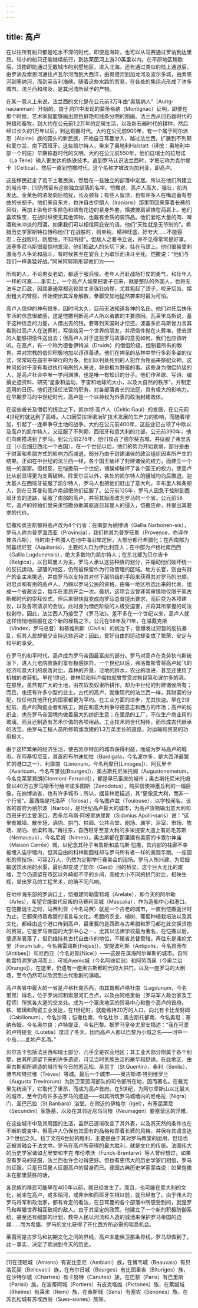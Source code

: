 ```yaml
---
---
---
```

title: 高卢
---




在以往所有船只都是吃水不深的时代，即使是海轮，也可以从马赛通过罗讷到达里昂。较小的船只还能继续航行，到达莱茵河上游30英里以内。在平原地区稍歇后，货物即能通过无数城市的别墅地区，进入北海。还有通过类似的陆上通道后，由罗讷及索恩河通往卢瓦尔河而到大西洋，由奥德河到加龙河及波尔多城，由索恩河到塞纳河，而到英吉利海峡。随着这些水路的贸易，在各处的集运点形成了许多城市。法兰西和埃及，是其河流所赋予的产物。

在某一意义上来说，法兰西的文化是在公元前3万年由“奥瑞纳人”（Aurig-nacianman）开始的。由于洞穴中发现的蒙蒂格纳（Montignac）证明，即使在那个时候，艺术家就能够画出颜色鲜艳和线条分明的图画。法兰西从旧石器时代的狩猎和畜牧，到大约在公元前1.2万年的定居生活，以及新石器时代的耕种，然后经过长久的1万年以后，到达铜器时代。大约在公元前900年，有一个属于阿尔派恩（Alpine）族的圆头的新民族，开始自日耳曼渗入，越过法兰西，扩展到不列颠和爱尔兰，南下西班牙。这些凯尔特人，带来了奥地利Halstatt（译按：奥地利中部一个村庄）早期铁器时代的文明。大约在公元前550年，他们自瑞士的拉坦诺（La Tène）输入更发达的炼铁技术。直到罗马认识法兰西时，才把它称为克尔提卡（Celtica）。然后一直到恺撒时代，这个名称才被改为加利亚，即高卢。

这些移民赶走了若干土著民族，然后在一些独立的部落中定居。所以在他们所建立的城市中，[1]仍然留有这些独立部落的名字。恺撒说，高卢人高大、强壮，肌肉发达。金黄色的浓发向后梳扰，长及颈背；有些人留须，也有许多人在嘴边蓄有卷曲的长胡子。他们来自东方，也许自古伊朗人（Iranians）那里带回来穿着长裤的风俗，再加上染有许多颜色和绣有花边的紧身外套，横披披肩紧挨在两肩上。他们喜欢珠宝，在战时纵使无其他饰物，也戴有金质的装饰品。他们爱吃大量的肉、啤酒和未冲淡的烈酒。如果我们可以相信阿庇安的话，他们“天性就是无节制的”。希腊历史学家斯特拉博称他们“在战胜时，则单纯，精神旺盛，好夸大……不能容忍；在战败时，则胆怯，不知所措”。但敌人之著书立说，并不见得常常是好事。波塞多尼乌斯很震惊地发现，他们把敌人的头切下来，挂在马颈上。他们很易受刺激而与人争论和战斗，有时候甚至在宴会上为取乐而决斗至死。恺撒说：“他们与我们一样勇猛好战。”阿米阿努斯形容他们为——

所有的人，不论男女老幼，都适于服兵役。老年人开赴战场打仗的勇气，和壮年人一样的可嘉……事实上，一个高卢人如果把妻子召来，就是整队的外国人，也将无法与之匹敌，因其妻通常都远较其丈夫强壮凶悍，尤其粗起了颈子，咬牙切齿，摆出粗大的臂膀，开始使出其浑身解数，拳脚交加地猛然袭来时最为可怕。



高卢人信仰的神有很多，因时间太久，目前无法知道各神的名氏。他们对死后快乐生活的信念很敏感，这是恺撒判断高卢人所以勇敢的主要原因。瓦莱里乌斯说，基于这种信念的力量，人借出去的钱，要等到天国时才偿还。波塞多尼乌斯曾力言其看到过高卢人在送葬时，写信给另一个世界的朋友，并把信件抛在火葬堆，使去世的人能够把信件送出去；但高卢人对于这些罗马故事的意见如何，我们也应该听听。在高卢，有一个称为德鲁伊特派（Druids）的僧侣阶级，控制着所有的教育，并对宗教的信仰积极地加以谆谆善诱。他们在神圣的丛林中举行多彩多姿的仪式，常常较在庙宇中举行的为多。他们以判处死刑的人犯作为牲品来祭祀众神。这种风俗对于没有看过执行电刑的人来说，将是极为野蛮的事。这些身为僧侣阶级的人，是高卢社会中唯一学问渊博，也是唯一有知识的分子。他们作圣歌、写诗、编撰史迹资料、研究“星象和运动，宇宙和地球的大小，以及大自然的秩序”，并制定适用的日历。他们还担任法官的职务，对各部落酋长的法庭，具有极大的影响力。在早期罗马的中世纪时代，高卢是一个以神权为外表的政治封建政体。

在这些酋长及僧侣的统治之下，凯尔特·高卢人（Celtic Gaul）的发展，在公元前4世纪时就达到了高峰。人口因受拉坦诺冶矿技术发展的生产力的影响，而随着增加，引起了一连串争夺土地的战争。大约在公元前400年，这些业已占领了中欧以及高卢的凯尔特人，又征服了不列颠、西班牙和意大利的北部。公元前390年，他们向南推进到了罗马。到公元前278年，他们攻占了德尔斐古城，并征服了弗里吉亚（小亚细亚西北一个古国）。在一个世纪以后，他们的势力开始衰弱，部分是由于财富和希腊方式的影响力而减退，部分乃由于封建诸侯的政治组织因素所产生的结果。正如在中世纪的法兰西一样，各个国王破坏了封建诸侯的权力，而建立一个统一的国家。但相反，在恺撒前一个世纪，诸侯却破坏了各个国王的权力，使高卢比从前显得更为支离破碎。除爱尔兰以外，各处的凯尔特人的疆域均向后撤退。迦太基人在西班牙征服了凯尔特人，罗马人也把他们赶出了意大利。辛布里人和条顿人，则在日耳曼和高卢南部把他们征服了。公元前125年，罗马人因急于控制到西班牙去的道路，征服了南部的高卢，并将其版图改为罗马的一个省。公元前58年，高卢的领袖们曾央求恺撒协助其驱逐日耳曼人的侵入，恺撒应命，并提出其要求的代价。

恺撒和奥古斯都将高卢改为4个行省：在南部为纳博讷（Gallia Narbonen-sis），罗马人称为普罗温西亚（Provincia），我们称其为普罗旺斯（Provence，亦译作普洛凡斯），当时由于希腊人在地中海沿岸定居，大部分都已希腊化；在西南部为阿基坦尼亚（Aquitania），主要的人口为伊比利亚人；在中部为卢格杜南西西（Gallia Lugdunensis），绝大多数均为凯尔特人；在东北部为贝尔吉卡（Belgica），以日耳曼人为主。罗马人承认这些种族的划分，并煽动他们破坏统一的反抗运动。部落的地区，仍然被保留作为行政管理的区域。地方长官，则由有财产的业主来挑选，并由罗马以支持其对付下层阶级的手段来获得其对罗马的忠顺。对忠贞和有用的高卢人，乃赐以罗马公民的资格。由每一地区所选出来的代表，组成一个省政议会，每年在里昂开会一次。最初，这项会议曾非常审慎地仅限于奥古斯都时代的崇拜仪式，但后来很快就变成向罗马总督提出要求，而后变为各项建议，以及各项请求的会议。此时身为僧侣阶级的人极受迫害，并将其所掌握的司法权剥夺。因此，法兰西人乃接受了《罗马法》。差不多在一个世纪以来，高卢人就这样悄悄地屈服在这个新的桎梏之下。公元在68年及71年，在温戴克斯（Vindex，罗马总督）和基维利斯（Civilis）的统治下，曾爆发过短暂的反抗暴乱，但其人民却很少支持这些运动；因此，爱好自由的运动却变成了繁荣、安定与和平的享受。

在罗马的和平时代，高卢成为罗马帝国最富庶的部分。罗马对高卢在克劳狄乌斯统治下，进入元老院贵族的富有极感惊异。一个世纪以后，弗洛鲁斯曾将高卢起飞的经济和意大利的衰落对比，森林的开垦，泾地的排水，农业的改进，甚至还使用了机械的收获机。早在1世纪，普林尼和科卢梅拉就曾赞赏过勃艮第和波尔多的酒。在那里，虽然有广大的土地，由农奴及奴隶所耕作，却为中世纪的封建诸侯所有；而且，也还有许多小型的业主。古代的高卢，就像现代的法兰西一样，其财富的分配，较任何其他开化的国家都更为平均。在工业方面的进步，尤其快速。早在2世纪前，高卢的陶瓷业者和铁工，就在和意大利争夺德意志和西方的市场；高卢的纺织业，也在罗马帝国境内做着最大的纺织生意；在里昂的工厂，不仅生产商业用的玻璃，而且还制造有艺术价值的各项用品。工业技术则世代相传，而形成古代继承的法宝。由罗马工程人员所修筑或改建的1.3万英里长的道路，对运输和贸易的功用极大。

由于这样繁荣的经济生活，使古凯尔特加的城市获得利益，而成为罗马高卢的城市。在阿基坦尼亚，其首府布尔迪加拉（Burdigala，今名波尔多，是大西洋最繁忙的港口之一）、利摩南（Limonum，今名利摩日[Limoges]）、阿瓦里卡（Avaricum，今名布里兹[Bourges]）、奥古斯托尼米托姆（Augustonemetum，今名克莱蒙费朗[Clermont-Ferrand]），都是早已富庶的城市；奥古斯托尼米托姆曾以40万古罗马银币付给岑诺多图斯（Zenodotus），购买信使神墨丘利的一幅巨像。在纳博讷省，也有许多城市；所以，据普林尼描述，其“更像意大利，而非一个行省”。最西端是托洛萨（Tolosa），今名图卢兹（Toulouse），以学校闻名。该省的首府为纳尔波（Narbo），是1世纪高卢最大的城市，为高卢货物输出意大利和西班牙的主要港口。西多尼乌斯·阿坡里纳里斯（Sidonius Apolli-naris）说：“这里有城墙、散步场、酒店、拱门、柱廊、公共会堂、剧场、庙宇、浴室、市场、牧场、湖泊、桥梁和海。”再往东，自西班牙至意大利的多米提安大道上有尼毛苏斯（Nemausus），今名尼姆（Nimes）。奥古斯都在那里建有美丽的卡累尔神庙（Maison Carrée）城，以纪念其孙子韦鲁斯和盖乌斯·恺撒，其内部的柱廊不幸被埋入庙宇墙内，但其自由的科林斯圆柱却与罗马所有者一样的美观华丽。一座圆形的竞技场，可容2万人，仍然为定期举行赛美会的现场。罗马人所兴建、为尼姆输送饮水用的水渠，最后却变成了加尔（Gard）河的桥梁。这个巨大无比的废墟，至今仍遗留在市区以外崎岖不平的乡间，高矮大小不同的拱门对比，相映生辉，显出罗马的工程艺术，的确不同凡响。

在地中海东部的罗讷口上，恺撒建阿勒雷特城（Arelate），即今天的阿尔勒（Arles），希望它能取代反叛的马赛利亚城（Massalia），作为造船中心和港口。在恺撒诞生之时，马赛利亚（今名马赛）就是一个古老的城市，一直到恺撒逝世时为止，它都保持着希腊的语言与文化。希腊的农业、植树、葡萄种植栽培法以及其文化，都经由这个港口传到高卢，最重要的是西欧与古希腊和罗马都在此交换货物的贸易。它是罗马帝国的大学中心之一，尤其以法律学校最为著名，在恺撒以后，便逐渐衰落了，但仍维持其古代自由市的地位，不属省总督管辖。再往东是弗伦尤里（Forum Iulii，今名弗雷瑞斯[Fréjus]）、安提波利斯（Antipolis，今名昂蒂布[Antibes]）和尼西亚（今名尼斯[Nice]）——这是在滨海阿尔卑斯的城市。自阿勒雷特溯罗讷河而上，可抵Avenio城（今名阿维尼翁）和阿劳西奥（今奥兰治[Orange]）。在这里，仍遗有一座奥古斯都时代的大拱门，以及一座罗马的大剧场，至今仍然可以欣赏到古代歌剧的演唱。

高卢各省中最大的一省是卢格杜南西西，由其首都卢格杜南（Lugdunum，今名里昂）得名，位于罗讷河和索恩河汇合点，以及由阿格里帕（罗马军人政治家及工程师）所筑各大道的交叉处。成为一个富庶地区的贸易中心和整个高卢的首府。铁、玻璃和陶瓷工业发达，在1世纪时，就能维持20万的人口。向北有卡比龙努姆（Cabillonum），今名沙隆；恺撒杜南，今名杜尔；奥古斯托都南，今名奥坦；塞纳布姆，今名奥尔良；卢特提亚，今名巴黎。据罗马皇帝尤里安描述：“我在可爱的卢特提亚（Lutetia）度过了冬天，因而高卢人都以巴黎为小城之名——河中一小岛……此地产名酒。”

贝尔吉卡包括法兰西和瑞士部分，几乎全是农业地区；其工业大部分附属于各个别墅，由其所遗留下来的许多遗迹，可见当时贵族生活的豪华和舒适。在此地区，由奥古斯都所建造的城市有今日的苏瓦松、圣昆丁（St.Quentin）、桑利（Senlis）、博韦和特拉维（Trèves）等城。最后一个城市——奥古斯塔·特列维罗兰（Augusta Trevirorum）为防卫莱茵河部队的司令部所在地，因而著名。在戴克里先统治下，它取代了里昂，而成为高卢首府。在5世纪，为阿尔卑斯山以北最大的城市，至今仍有许多古罗马的遗迹——如其所筑罗马城墙内的尼格拉（Nigra）门、圣巴巴拉（St.Banbara）浴堂。在附近的伊格尔（Igel），有塞昆第尼（Secundini）家族墓，以及在其邻近尼乌马根（Neumagen）要塞营区的浮雕。

在这些城市中及其周围的生活，虽然已逐渐改变了其外表，以及其天然的条件也在不断的蜕变中，但高卢人仍保有其固有的品格和穿着长裤的风格，并保存其语言达3个世纪之久。拉丁文在6世纪的胜利，主要是由于其对罗马教堂的运用，但现也正被其融会于法文中。罗马在高卢所获得的最大胜利，就是文化的传统。法国伟大的历史学家诸如尤里安和丰克·布伦塔沃（Funck-Brentarw）等人曾经想过，如果没有罗马的征服，法兰西也许会过得更好。但也有更伟大的历史学家们相信，罗马的征服，只是日耳曼人征服高卢的替身而已。德国古典历史学家蒙森说：如果恺撒未在那里获胜的话，

各民族的移民可能早在400年以前，就已经发生了。而且，也可能在意大利的文化，尚未在高卢，或多瑙河，或非洲和西班牙生根以前，就已经有了。由于伟大的罗马将军和政治家，都有肯定的看法，在日耳曼的各个部落中所感受到的，就是罗马和希腊世界相互敌视的敌人。由于其坚定的政策，他建立了一个新的积极防御系统，甚至还有细部的计划，教导人民以河流和人造的城池来保护罗马帝国的边疆……而为希腊、罗马的文化获得了开化西方所必需的喘息机会。



莱茵河是古罗马和初期文化之间的界线，高卢未能保卫那条界线，罗马却做到了。此一事实，决定了欧洲到今天的历史。



* * *



[1]在亚眠城（Amiens）有安比亚尼（Ambiani）族，在博韦城（Beauvais）有贝洛瓦契（Bellovaci）族，在布尔日城（Bourges）有比图里吉（Bituriges）族，在沙特尔城（Chartres）有卡努特（Canutes）族，在巴黎（Paris）有巴里斯（Parisii）族，在波蒂阿城（Portiers）有皮克塔维（Pictones）族，在莱姆城（Rheims）有莱米（Remi）族，在桑斯城（Sens）有塞农（Senones）族，在苏瓦松城有苏埃西翁（Sues-siones）族等。
